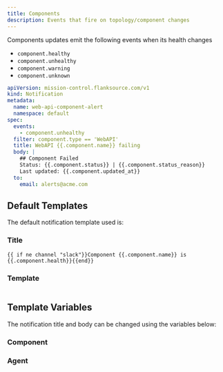 ```yaml
---
title: Components
description: Events that fire on topology/component changes
---
```



Components updates emit the following events when its health changes

- `component.healthy`
- `component.unhealthy`
- `component.warning`
- `component.unknown`

```yaml title="unhelthy-component-notification.yaml"
apiVersion: mission-control.flanksource.com/v1
kind: Notification
metadata:
  name: web-api-component-alert
  namespace: default
spec:
  events:
    - component.unhealthy
  filter: component.type == 'WebAPI'
  title: WebAPI {{.component.name}} failing
  body: |
    ## Component Failed
    Status: {{.component.status}} | {{.component.status_reason}}
    Last updated: {{.component.updated_at}}
  to:
    email: alerts@acme.com
```

## Default Templates

The default notification template used is:

### Title

```
{{ if ne channel "slack"}}Component {{.component.name}} is {{.component.health}}{{end}}
```

### Template

```txt file=../../../modules/mission-control/notification/templates/component.health

```

## Template Variables

The notification title and body can be changed using the variables below:
<ComponentHealthEnv />

### Component

<ComponentEnv />

### Agent
<AgentEnv />
